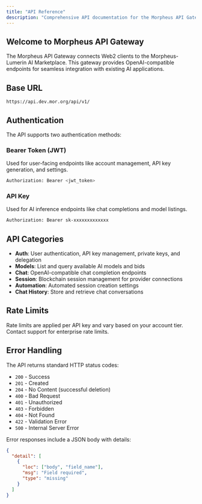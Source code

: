 ```yaml
---
title: "API Reference"
description: "Comprehensive API documentation for the Morpheus API Gateway"
---
```


## Welcome to Morpheus API Gateway

The Morpheus API Gateway connects Web2 clients to the Morpheus-Lumerin AI Marketplace. This gateway provides OpenAI-compatible endpoints for seamless integration with existing AI applications.

## Base URL

```
https://api.dev.mor.org/api/v1/
```

## Authentication

The API supports two authentication methods:

### Bearer Token (JWT)
Used for user-facing endpoints like account management, API key generation, and settings.

```bash
Authorization: Bearer <jwt_token>
```

### API Key
Used for AI inference endpoints like chat completions and model listings.

```bash
Authorization: Bearer sk-xxxxxxxxxxxxx
```

## API Categories

- **Auth**: User authentication, API key management, private keys, and delegation
- **Models**: List and query available AI models and bids
- **Chat**: OpenAI-compatible chat completion endpoints
- **Session**: Blockchain session management for provider connections
- **Automation**: Automated session creation settings
- **Chat History**: Store and retrieve chat conversations

## Rate Limits

Rate limits are applied per API key and vary based on your account tier. Contact support for enterprise rate limits.

## Error Handling

The API returns standard HTTP status codes:

- `200` - Success
- `201` - Created
- `204` - No Content (successful deletion)
- `400` - Bad Request
- `401` - Unauthorized
- `403` - Forbidden
- `404` - Not Found
- `422` - Validation Error
- `500` - Internal Server Error

Error responses include a JSON body with details:

```json
{
  "detail": [
    {
      "loc": ["body", "field_name"],
      "msg": "Field required",
      "type": "missing"
    }
  ]
}
```

